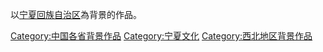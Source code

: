 以[[宁夏回族自治区|宁夏回族自治区]]為背景的作品。

{{中國行政區劃分類導航|背景作品}}

[[Category:中国各省背景作品|Category:中国各省背景作品]]
[[Category:宁夏文化|Category:宁夏文化]]
[[Category:西北地区背景作品|Category:西北地区背景作品]]
